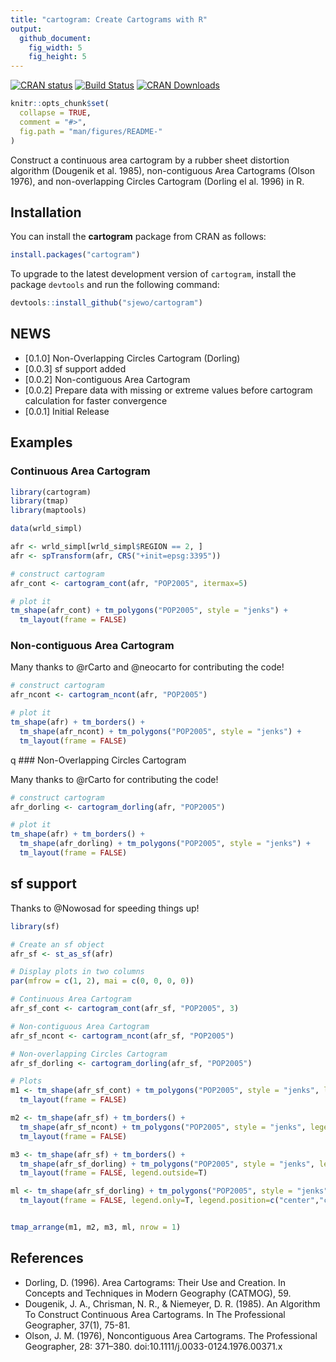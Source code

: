 ```yaml
---
title: "cartogram: Create Cartograms with R"
output:
  github_document:
    fig_width: 5
    fig_height: 5
---
```


[![CRAN status](http://www.r-pkg.org/badges/version/cartogram)](https://cran.r-project.org/package=cartogram)
[![Build Status](https://travis-ci.org/sjewo/cartogram.svg?branch=master)](https://travis-ci.org/sjewo/cartogram)
[![CRAN Downloads](http://cranlogs.r-pkg.org/badges/cartogram)](https://cran.r-project.org/package=cartogram)

```r
knitr::opts_chunk$set(
  collapse = TRUE,
  comment = "#>",
  fig.path = "man/figures/README-"
)
```

Construct a continuous area cartogram by a rubber sheet distortion algorithm (Dougenik et al. 1985), non-contiguous Area Cartograms (Olson 1976), and non-overlapping Circles Cartogram (Dorling el al. 1996) in R.

## Installation

You can install the **cartogram** package from CRAN as follows:

```r
install.packages("cartogram")
```

To upgrade to the latest development version of `cartogram`, install the package `devtools` and run the following command:

```r
devtools::install_github("sjewo/cartogram")
```

## NEWS

* [0.1.0] Non-Overlapping Circles Cartogram (Dorling)
* [0.0.3] sf support added
* [0.0.2] Non-contiguous Area Cartogram
* [0.0.2] Prepare data with missing or extreme values before cartogram calculation for faster convergence
* [0.0.1] Initial Release

## Examples

### Continuous Area Cartogram

```r
library(cartogram)
library(tmap)
library(maptools)

data(wrld_simpl)

afr <- wrld_simpl[wrld_simpl$REGION == 2, ]
afr <- spTransform(afr, CRS("+init=epsg:3395"))

# construct cartogram
afr_cont <- cartogram_cont(afr, "POP2005", itermax=5)

# plot it
tm_shape(afr_cont) + tm_polygons("POP2005", style = "jenks") +
  tm_layout(frame = FALSE)
```

### Non-contiguous Area Cartogram

Many thanks to @rCarto and @neocarto for contributing the code!

```r
# construct cartogram
afr_ncont <- cartogram_ncont(afr, "POP2005")

# plot it
tm_shape(afr) + tm_borders() +
  tm_shape(afr_ncont) + tm_polygons("POP2005", style = "jenks") +
  tm_layout(frame = FALSE)
```
q
### Non-Overlapping Circles Cartogram

Many thanks to @rCarto for contributing the code!

```r
# construct cartogram
afr_dorling <- cartogram_dorling(afr, "POP2005")

# plot it
tm_shape(afr) + tm_borders() +
  tm_shape(afr_dorling) + tm_polygons("POP2005", style = "jenks") +
  tm_layout(frame = FALSE)
```

## sf support

Thanks to @Nowosad for speeding things up!

```r
library(sf)

# Create an sf object
afr_sf <- st_as_sf(afr)

# Display plots in two columns
par(mfrow = c(1, 2), mai = c(0, 0, 0, 0))

# Continuous Area Cartogram
afr_sf_cont <- cartogram_cont(afr_sf, "POP2005", 3)

# Non-contiguous Area Cartogram
afr_sf_ncont <- cartogram_ncont(afr_sf, "POP2005")

# Non-overlapping Circles Cartogram
afr_sf_dorling <- cartogram_dorling(afr_sf, "POP2005")

# Plots
m1 <- tm_shape(afr_sf_cont) + tm_polygons("POP2005", style = "jenks", legend.show=FALSE) +
  tm_layout(frame = FALSE)

m2 <- tm_shape(afr_sf) + tm_borders() + 
  tm_shape(afr_sf_ncont) + tm_polygons("POP2005", style = "jenks", legend.show=FALSE) +
  tm_layout(frame = FALSE)

m3 <- tm_shape(afr_sf) + tm_borders() + 
  tm_shape(afr_sf_dorling) + tm_polygons("POP2005", style = "jenks", legend.show=FALSE) +
  tm_layout(frame = FALSE, legend.outside=T)

ml <- tm_shape(afr_sf_dorling) + tm_polygons("POP2005", style = "jenks") +
  tm_layout(frame = FALSE, legend.only=T, legend.position=c("center","center"))


tmap_arrange(m1, m2, m3, ml, nrow = 1)
```

## References

* Dorling, D. (1996). Area Cartograms: Their Use and Creation. In Concepts and Techniques in Modern Geography (CATMOG), 59.
* Dougenik, J. A., Chrisman, N. R., & Niemeyer, D. R. (1985). An Algorithm To Construct Continuous Area Cartograms. In The Professional Geographer, 37(1), 75-81.
* Olson, J. M. (1976), Noncontiguous Area Cartograms. The Professional Geographer, 28: 371–380. doi:10.1111/j.0033-0124.1976.00371.x
